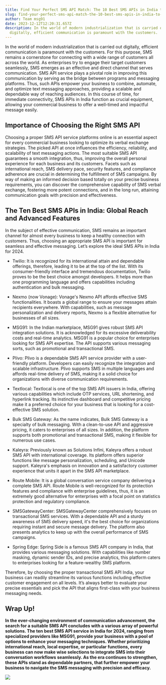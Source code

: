 ```yaml
---
title: Find Your Perfect SMS API Match: The 10 Best SMS APIs in India to Send Text Messages in 2024
slug: find-your-perfect-sms-api-match-the-10-best-sms-apis-in-india-to-send-text-messages-in-2024
author: Team msg91
date: 2023-12-12T12:20:31.657Z
description: In the world of modern industrialization that is carried out
  digitally, efficient communication is paramount with the customers.
---
```

In the world of modern industrialization that is carried out digitally, efficient communication is paramount with the customers. For this purpose, SMS remains a cornerstone for connecting with a wide range of customers all across the world. As enterprises try to engage their target customers seamlessly, SMS emerges as an effective and direct channel that serves communication. SMS API service plays a pivotal role in improving this communication by serving as the bridge between programs and messaging platforms. Thus, such APIs empower your business to combine, automate, and optimize text messaging approaches, providing a scalable and dependable way of reaching audiences. In this course of time, for immediate connectivity, SMS APIs in India function as crucial equipment, allowing your commercial business to offer a well-timed and impactful message easily.

## Importance of Choosing the Right SMS API

Choosing a proper SMS API service platforms online is an essential aspect for every commercial business looking to optimize its verbal exchange strategies. The picked API at once influences the efficiency, reliability, and scalability of text messaging actions. The most suitable SMS API guarantees a smooth integration, thus, improving the overall personal experience for each business and its customers. Facets such as international reach, SMS delivery pace, security features, and compliance adherence are crucial in determining the fulfillment of SMS campaigns. By way of making an informed decision based totally on your precise business requirements, you can discover the comprehensive capability of SMS verbal exchange, fostering more potent connections, and in the long run, attaining communication goals with precision and effectiveness.

## The Ten Best SMS APIs in India: Global Reach and Advanced Features

In the subject of effective communication, SMS remains an important channel for almost every business to keep a healthy connection with customers. Thus, choosing an appropriate SMS API is important for seamless and effective messaging. Let’s explore the ideal SMS APIs in India for 2024.



* Twilio: It is recognized for its international attain and dependable offerings, therefore, leading it to be at the top of the list. With its consumer-friendly interface and tremendous documentation, Twilio proves to be the best choice amongst developers. It helps more than one programming language and offers capabilities including authentication and bulk messaging.



* Nexmo (now Vonage): Vonage's Nexmo API affords effective SMS functionalities. It boasts a global range to ensure your messages attain recipients everywhere. With capabilities, such as message personalization and delivery reports, Nexmo is a flexible alternative for businesses of all sizes.



* MSG91: In the Indian marketplace, MSG91 gives robust SMS API integration solutions. It is acknowledged for its excessive deliverability costs and real-time analytics. MSG91 is a popular choice for enterprises looking for SMS API expertise. The API supports various messaging sorts, such as promotional and transactional SMS.



* Plivo: Plivo is a dependable SMS API service provider with a user-friendly platform. Developers can easily recognize the integration and scalable infrastructure. Plivo supports SMS in multiple languages and affords real-time delivery of SMS, making it a solid choice for organizations with diverse communication requirements. 



* Textlocal: Textlocal is one of the top SMS API issuers in India, offering various capabilities which include OTP services, URL shortening, and hyperlink tracking. Its instinctive dashboard and competitive pricing make it a preferred choice for your business that is looking for a cost-effective SMS solution.



* Bulk SMS Gateway: As the name indicates, Bulk SMS Gateway is a specialty of bulk messaging. With a clean-to-use API and aggressive pricing, it caters to enterprises of all sizes. In addition, the platform supports both promotional and transactional SMS, making it flexible for numerous use cases.



* Kaleyra: Previously known as Solutions Infini, Kaleyra offers a robust SMS API with international coverage. Its platform offers superior functions like message personalization, scheduling, and Unicode support. Kaleyra's emphasis on innovation and a satisfactory customer experience that units it apart in the SMS API marketplace.



* Route Mobile: It is a global conversation service company delivering a complete SMS API. Route Mobile is well-recognized for its protection features and compliance with enterprise guidelines, thus, it is an extremely good alternative for enterprises with a focal point on statistics protection and regulatory compliance.



* SMSGatewayCenter: SMSGatewayCenter comprehensively focuses on transactional SMS services. With a dependable API and a sturdy awareness of SMS delivery speed, it's the best choice for organizations requiring instant and secure message delivery. The platform also presents analytics to keep up with the overall performance of SMS campaigns.



* Spring Edge: Spring Side is a famous SMS API company in India, that provides various messaging solutions. With capabilities like number masking, dynamic sender IDs, and precise analytics, this platform caters to enterprises looking for a feature-wealthy SMS platform.



Therefore, by choosing the proper transactional SMS API India, your business can readily streamline its various functions including effective customer engagement on all levels. It’s always better to evaluate your precise essentials and pick the API that aligns first-class with your business messaging needs.

## Wrap Up!

**In the ever-changing environment of communication advancement, the search for a suitable SMS API concludes with a various array of powerful solutions. The ten best SMS API service in India for 2024, ranging from specialized providers like MSG91, provide your business with a pool of options to enhance your messaging techniques. Whether prioritizing international reach, local expertise, or particular functions, every business can now make wise selections to integrate SMS into their conversation workflows seamlessly. As the era continues to strengthen, these APIs stand as dependable partners, that further empower your business to navigate the SMS messaging with precision and efficacy.**

![](/images/findyourperfectsmsapimatchthe10bestsmsapisini.png)